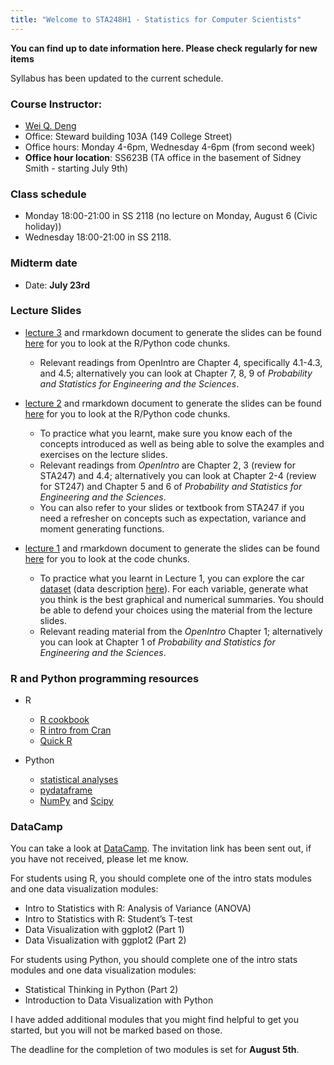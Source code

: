 ```yaml
---
title: "Welcome to STA248H1 - Statistics for Computer Scientists"
---
```


**You can find up to date information here. Please check regularly for new items**

Syllabus has been updated to the current schedule.


### Course Instructor: 
+ [Wei Q. Deng](wei.deng@mail.utoronto.ca)
+ Office: Steward building 103A (149 College Street)
+ Office hours: Monday 4-6pm, Wednesday 4-6pm (from second week)
+ **Office hour location**: SS623B (TA office in the basement of Sidney Smith - starting July 9th)

### Class schedule
+ Monday 18:00-21:00 in SS 2118 (no lecture on Monday, August 6 (Civic holiday))
+ Wednesday 18:00-21:00 in SS 2118.

### Midterm date
+ Date: **July 23rd**




### Lecture Slides


    
+ [lecture 3](https://weiakanedeng.github.io/STA248_UT2018Summer/Lecture3.pdf) and rmarkdown document to generate the slides can be found [here](https://weiakanedeng.github.io/STA248_UT2018Summer/Lecture3.Rmd) for you to look at the R/Python code chunks. 

    - Relevant readings from OpenIntro are Chapter 4, specifically 4.1-4.3, and 4.5; alternatively you can look at Chapter 7, 8, 9 of *Probability and Statistics for Engineering and the Sciences*.


+ [lecture 2](https://weiakanedeng.github.io/STA248_UT2018Summer/Lecture2.pdf) and rmarkdown document to generate the slides can be found [here](https://weiakanedeng.github.io/STA248_UT2018Summer/Lecture2.Rmd) for you to look at the R/Python code chunks. 

    - To practice what you learnt, make sure you know each of the concepts introduced as well as being able to solve the examples and exercises on the lecture slides. 
    - Relevant readings from *OpenIntro* are Chapter 2, 3 (review for STA247) and 4.4; alternatively you can look at Chapter 2-4 (review for ST247) and Chapter 5 and 6 of *Probability and Statistics for Engineering and the Sciences*.
    - You can also refer to your slides or textbook from STA247 if you need a refresher on concepts such as expectation, variance and moment generating functions.
    
    
    
+ [lecture 1](https://weiakanedeng.github.io/STA248_UT2018Summer/lec1.pdf) and rmarkdown document to generate the slides can be found [here](https://weiakanedeng.github.io/STA248_UT2018Summer/lec1.Rmd) for you to look at the code chunks. 

    - To practice what you learnt in Lecture 1, you can explore the car [dataset](https://weiakanedeng.github.io/STA248_UT2018Summer/Cars93.csv) (data description [here](https://stat.ethz.ch/R-manual/R-devel/library/MASS/html/Cars93.html)). For each variable, generate what you think is the best graphical and numerical summaries. You should be able to defend your choices using the material from the lecture slides.
    - Relevant reading material from the *OpenIntro* Chapter 1; alternatively you can look at Chapter 1 of *Probability and Statistics for Engineering and the Sciences*.


### R and Python programming resources

+ R

    - [R cookbook](http://www.cookbook-r.com)
    - [R intro from Cran](https://cran.r-project.org/doc/manuals/R-intro.pdf)
    - [Quick R](https://www.statmethods.net/index.html)

+ Python

    - [statistical analyses](http://scikit-learn.org/stable/auto_examples/index.html)
    - [pydataframe](https://code.google.com/archive/p/pydataframe/)
    - [NumPy](http://scipy.org/Cookbook) and [Scipy](http://www.scipy-lectures.org)


### DataCamp 

You can take a look at [DataCamp](https://www.datacamp.com). The invitation link has been sent out, if you have not received, please let me know. 

For students using R, you should complete one of the intro stats modules and one data visualization modules:

+ Intro to Statistics with R: Analysis of Variance (ANOVA)
+ Intro to Statistics with R: Student's T-test
+ Data Visualization with ggplot2 (Part 1)
+ Data Visualization with ggplot2 (Part 2)

For students using Python, you should complete one of the intro stats modules and one data visualization modules:

+ Statistical Thinking in Python (Part 2)
+ Introduction to Data Visualization with Python

I have added additional modules that you might find helpful to get you started, but you will not be marked based on those. 

The deadline for the completion of two modules is set for **August 5th**.


